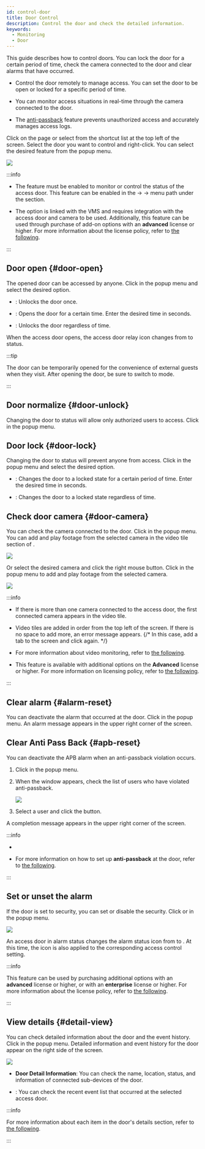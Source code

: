 ```yaml
---
id: control-door
title: Door Control
description: Control the door and check the detailed information.
keywords:
  - Monitoring
  - Door
---
```


This guide describes how to control doors. You can lock the door for a certain period of time, check the camera connected to the door and clear alarms that have occurred.

* Control the door remotely to manage access. You can set the door to be open or locked for a specific period of time.

* You can monitor access situations in real-time through the camera connected to the door.

* The [anti-passback](../../reference/glossary#apb) feature prevents unauthorized access and accurately manages access logs.

Click <Cmd sid='shell.header.arena' /> on the <Cmd sid='shell.header.launcher' /> page or select <Cmd sid='shell.header.arena' /> from the shortcut list at the top left of the screen. Select the door you want to control and right-click. You can select the desired feature from the popup menu.

<Image src='/img/biostarx-monitoring-door-popup.png' />

:::info

* The <Cmd sid='setting.server.logUploadType' product='2' /> feature must be enabled to monitor or control the status of the access door. This feature can be enabled in the <Cmd sid='shell.header.setting' /> → <Cmd sid='setting.menu.server.root' /> → <Cmd sid='setting.menu.server.server' /> menu path under the <Cmd sid='common.general' product='2' /> section.

* The <Cmd sid='arena.tree.contextMenu.openVideo' /> option is linked with the VMS and requires integration with the access door and camera to be used. Additionally, this feature can be used through purchase of add-on options with an **advanced** license or higher. For more information about the license policy, refer to [the following](licensing).

:::

## Door open {#door-open}

The opened door can be accessed by anyone. Click <Cmd sid='arena.tree.contextMenu.unlock' /> in the popup menu and select the desired option. 

* <Cmd sid='arena.tree.contextMenu.unlockOnce' />: Unlocks the door once.

* <Cmd sid='arena.tree.contextMenu.unlockTimed' />: Opens the door for a certain time. Enter the desired time in seconds.

* <Cmd sid='arena.tree.contextMenu.unlockPermanent' />: Unlocks the door regardless of time.

When the access door opens, the access door relay icon changes from <IcRelayLock /> to <IcRelayUnlock /> status.

:::tip

The door can be temporarily opened for the convenience of external guests when they visit. After opening the door, be sure to switch to <Cmd sid='arena.tree.contextMenu.normalize' /> mode.

:::

## Door normalize {#door-unlock}

Changing the door to <Cmd sid='arena.tree.contextMenu.normalize' /> status will allow only authorized users to access. Click <Cmd sid='arena.tree.contextMenu.normalize' /> in the popup menu.

## Door lock {#door-lock}

Changing the door to <Cmd sid='arena.tree.contextMenu.lock' /> status will prevent anyone from access. Click <Cmd sid='arena.tree.contextMenu.lock' /> in the popup menu and select the desired option.

* <Cmd sid='arena.tree.contextMenu.unlockTimed' />: Changes the door to a locked state for a certain period of time. Enter the desired time in seconds.

* <Cmd sid='arena.tree.contextMenu.lockPermanent' />: Changes the door to a locked state regardless of time.

## Check door camera {#door-camera}

You can check the camera connected to the door. Click <Cmd sid='arena.tree.contextMenu.openVideo' /> in the popup menu. You can add and play footage from the selected camera in the video tile section of <Cmd sid='shell.header.arena' />.

<Image src='/img/monitoring-door-control-open-video.png' />

Or select the desired camera and click the right mouse button. Click <Cmd sid='arena.tree.contextMenu.openVideo' /> in the popup menu to add and play footage from the selected camera.

<Image src='/img/monitoring-door-camera-control-open-video.png' />

:::info

* If there is more than one camera connected to the access door, the first connected camera appears in the video tile.

* Video tiles are added in order from the top left of the screen. If there is no space to add more, an error message appears. {/* In this case, add a tab to the screen and click <Cmd sid='arena.tree.contextMenu.openVideo' /> again. */}

* For more information about video monitoring, refer to [the following](monitoring-video).

* This feature is available with additional options on the **Advanced** license or higher. For more information on licensing policy, refer to [the following](licensing#features-add-ons).

:::

## Clear alarm {#alarm-reset}

You can deactivate the alarm that occurred at the door. Click <Cmd sid='arena.tree.contextMenu.clearAlarm' /> in the popup menu. An alarm message appears in the upper right corner of the screen.

## Clear Anti Pass Back {#apb-reset}

You can deactivate the APB alarm when an anti-passback violation occurs. 

1. Click <Cmd sid='arena.tree.contextMenu.clearApb' /> in the popup menu. 

2. When the <Cmd sid='arena.tree.contextMenu.clearApb' /> window appears, check the list of users who have violated anti-passback.

   <Image src='/img/monitoring-door-monitoring-disable-apb.png' />

3. Select a user and click the <Cmd sid='common.apply' /> button.

A completion message appears in the upper right corner of the screen.

:::info

* <Glossary termid='apb'/>

* For more information on how to set up **anti-passback** at the door, refer to [the following](settings-door-add#antipassback).

:::

## Set or unset the alarm

If the door is set to security, you can set or disable the security. Click <Cmd sid='arena.tree.contextMenu.arm' /> or <Cmd sid='arena.tree.contextMenu.disarm' /> in the popup menu.

<Image src='/img/biostarx-monitoring-door-arm-status.png' />

An access door in alarm status changes the alarm status icon from <IcDisarm /> to <IcArm />. At this time, the <IcArm /> icon is also applied to the corresponding access control setting.

:::info

This feature can be used by purchasing additional options with an **advanced** license or higher, or with an **enterprise** license or higher. For more information about the license policy, refer to [the following](licensing).

:::

## View details {#detail-view}

You can check detailed information about the door and the event history. Click <Cmd sid='arena.tree.contextMenu.viewDetail' /> in the popup menu. Detailed information and event history for the door appear on the right side of the screen.

<Image src='/img/biostarx-monitoring-door-view-details.png' />

* **Door Detail Information**: You can check the name, location, status, and information of connected sub-devices of the door.

* <Cmd sid='arena.recentEvent' />: You can check the recent event list that occurred at the selected access door.

:::info

For more information about each item in the door's details section, refer to [the following](settings-door-add).

:::
